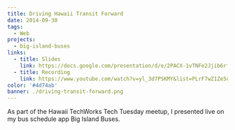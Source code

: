 ```yaml
---
title: Driving Hawaii Transit Forward
date: 2014-09-30
tags:
  - Web
projects:
  - big-island-buses
links:
  - title: Slides
    link: https://docs.google.com/presentation/d/e/2PACX-1vTNFe2Jjib6rfVeHsIZvwpl5Xv_es83MJKt_qxGEYErEGAtVLXvYteiZwN7MziJPM-R3eyXKGb3jJhg/pub?start=false&loop=false
  - title: Recording
    link: https://www.youtube.com/watch?v=yl_3d7PSKMY&list=PLrF7wZ1Ze5uH1xudf--exufrlgCVCE3n6&index=3&t=0s
color: '#4d74ab'
banner: ./driving-transit-forward.png
---
```



As part of the Hawaii TechWorks Tech Tuesday meetup, I presented live on my bus schedule app Big Island Buses.

<YouTube id="MHPlJsosHDc" />
